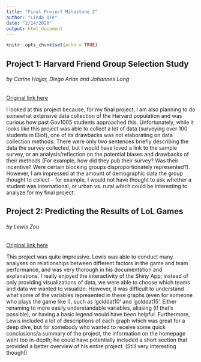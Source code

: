 ```yaml
---
title: "Final Project Milestone 2"
author: "Linda Qin"
date: "2/14/2020"
output: html_document
---
```


```r
knitr::opts_chunk$set(echo = TRUE)
```

## Project 1: Harvard Friend Group Selection Study
###### by Carine Hajjar, Diego Arias and Johannes Lang

[Original link here](https://johanneslang25.shinyapps.io/Harvard_Friend_Group_Study/) 

I looked at this project because, for my final project, I am also planning to do somewhat extensive data collection of the Harvard population and was curious how past Gov1005 students approached this. Unfortunately, while it looks like this project was able to collect a lot of data (surveying over 100 students in Eliot), one of its drawbacks was not elaborating on data collection methods. There were only two sentences briefly describing the data the survey collected, but I would have loved a link to the sample survey, or an analysis/reflection on the potential biases and drawbacks of their methods (For example, how did they pub their survey? Was their incentive? Were certain blocking groups disproportionately represented?). However, I am impressed at the amount of demographic data the group thought to collect -- for example, I would not have thought to ask whether a student was international, or urban vs. rural which could be interesting to analyze for my final project.

## Project 2: Predicting the Results of LoL Games
###### by Lewis Zou

[Original link here](https://lewiszou.shinyapps.io/LoL-Predictive-Analysis/) 

This project was quite impressive. Lewis was able to conduct many analyses on relationships between different factors in the game and team performance, and was very thorough in his documentation and explanations. I really enjoyed the interactivity of the Shiny App; instead of only providing visualizations of data, we were able to choose which teams and data we wanted to visualize. However, it was difficult to understand what some of the variables represented in these graphs (even for someone who plays the game like I), such as 'golddat10' and 'golddat15'. Either renaming to more easily understandable variables, aliasing (if that's possible), or having a basic legend would have been helpful. Furthermore, Lewis included a lot of descriptions of each graph which was great for a deep dive, but for somebody who wanted to receive some quick conclusions/a summary of the project, the information on the homepage went too in-depth; he could have potentially included a short section that provided a better overview of his entire project. (Still very interesting though!)